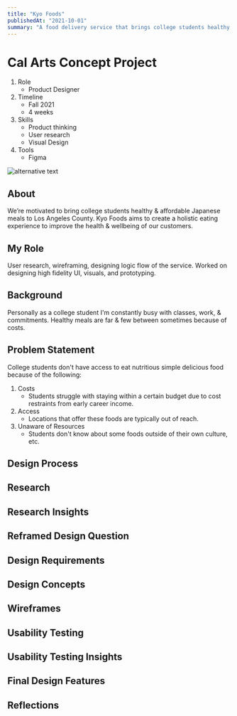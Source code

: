 ```yaml
---
title: "Kyo Foods"
publishedAt: "2021-10-01"
summary: "A food delivery service that brings college students healthy & affordable Japanese meals to LA."
---
```


# Cal Arts Concept Project

1. Role
   - Product Designer
2. Timeline
   - Fall 2021
   - 4 weeks
3. Skills
   - Product thinking
   - User research
   - Visual Design
4. Tools
   - Figma

![alternative text](https://octodex.github.com/images/yaktocat.png)

## About

We’re motivated to bring college students healthy & affordable Japanese meals to Los Angeles County. Kyo Foods aims to create a holistic eating experience to improve the health & wellbeing of our customers.

## My Role

User research, wireframing, designing logic flow of the service. Worked on designing high fidelity UI, visuals, and prototyping.

## Background

Personally as a college student I'm constantly busy with classes, work, & commitments. Healthy meals are far & few between sometimes because of costs.

## Problem Statement

College students don't have access to eat nutritious simple delicious food because of the following:

1. Costs
   - Students struggle with staying within a certain budget due to cost restraints from early career income.
2. Access
   - Locations that offer these foods are typically out of reach.
3. Unaware of Resources
   - Students don't know about some foods outside of their own culture, etc.

## Design Process

## Research

## Research Insights

## Reframed Design Question

## Design Requirements

## Design Concepts

## Wireframes

## Usability Testing

## Usability Testing Insights

## Final Design Features

## Reflections

